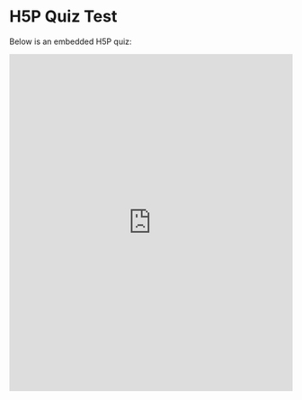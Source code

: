 # H5P Quiz Test

Below is an embedded H5P quiz:

<iframe src="https://h5p.org/h5p/embed/129346"
        width="100%" 
        height="600"
        frameborder="0"
        allowfullscreen
        style={{ maxWidth: '800px', width: '100%' }}>
</iframe>

